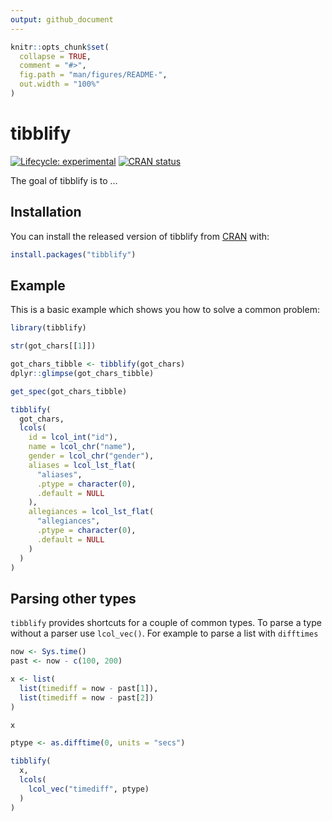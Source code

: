 ```yaml
---
output: github_document
---
```


<!-- README.md is generated from README.Rmd. Please edit that file -->

```r
knitr::opts_chunk$set(
  collapse = TRUE,
  comment = "#>",
  fig.path = "man/figures/README-",
  out.width = "100%"
)
```

# tibblify

<!-- badges: start -->
[![Lifecycle: experimental](https://img.shields.io/badge/lifecycle-experimental-orange.svg)](https://www.tidyverse.org/lifecycle/#experimental)
[![CRAN status](https://www.r-pkg.org/badges/version/tibblify)](https://CRAN.R-project.org/package=tibblify)
<!-- badges: end -->

The goal of tibblify is to ...

## Installation

You can install the released version of tibblify from [CRAN](https://CRAN.R-project.org) with:

``` r
install.packages("tibblify")
```

## Example

This is a basic example which shows you how to solve a common problem:

```r
library(tibblify)

str(got_chars[[1]])
```

```r
got_chars_tibble <- tibblify(got_chars)
dplyr::glimpse(got_chars_tibble)
```

```r
get_spec(got_chars_tibble)
```

```r
tibblify(
  got_chars,
  lcols(
    id = lcol_int("id"),
    name = lcol_chr("name"),
    gender = lcol_chr("gender"),
    aliases = lcol_lst_flat(
      "aliases",
      .ptype = character(0),
      .default = NULL
    ),
    allegiances = lcol_lst_flat(
      "allegiances",
      .ptype = character(0),
      .default = NULL
    )
  )
)
```



## Parsing other types

`tibblify` provides shortcuts for a couple of common types. To parse a type without a parser use `lcol_vec()`. For example to parse a list with `difftimes`

```r
now <- Sys.time()
past <- now - c(100, 200)

x <- list(
  list(timediff = now - past[1]),
  list(timediff = now - past[2])
)

x
```



```r
ptype <- as.difftime(0, units = "secs")

tibblify(
  x,
  lcols(
    lcol_vec("timediff", ptype)
  )
)
```

